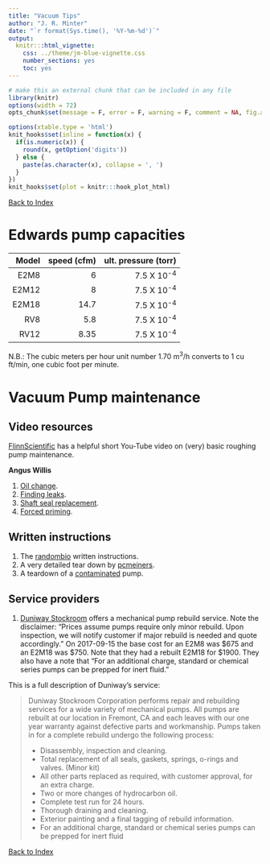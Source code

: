 ```yaml
---
title: "Vacuum Tips"
author: "J. R. Minter"
date: "`r format(Sys.time(), '%Y-%m-%d')`"
output:
  knitr:::html_vignette:
    css: ../theme/jm-blue-vignette.css
    number_sections: yes
    toc: yes
---
```


```r
# make this an external chunk that can be included in any file
library(knitr)
options(width = 72)
opts_chunk$set(message = F, error = F, warning = F, comment = NA, fig.align = 'center', dpi = 100, tidy = F, cache.path = '.cache/', fig.path = 'figure/')

options(xtable.type = 'html')
knit_hooks$set(inline = function(x) {
  if(is.numeric(x)) {
    round(x, getOption('digits'))
  } else {
    paste(as.character(x), collapse = ', ')
  }
})
knit_hooks$set(plot = knitr:::hook_plot_html)
```


[Back to Index](../README.html)

# Edwards pump capacities

| Model | speed (cfm) | ult. pressure (torr) |
|------:|------------:|---------------------:|
| E2M8 | 6 | 7.5 X 10^-4^ |
| E2M12 | 8 | 7.5 X 10^-4^ |
| E2M18 | 14.7 | 7.5 X 10^-4^ |
| RV8 | 5.8 | 7.5 X 10^-4^ |
| RV12 | 8.35| 7.5 X 10^-4^ |

N.B.: The cubic meters per hour unit number 1.70 m^3^/h converts to 1 cu ft/min, one cubic foot per minute.

# Vacuum Pump maintenance


## Video resources

[FlinnScientific](https://www.youtube.com/watch?v=bxALRiN1_Tk) has a helpful
short You-Tube video on (very) basic roughing pump maintenance.

**Angus Willis**

1. [Oil change](https://www.youtube.com/watch?v=hAXxhfei1SQ).
2. [Finding leaks](https://www.youtube.com/watch?v=z87pe-NjS8k).
3. [Shaft seal replacement](https://www.youtube.com/watch?v=gQ0rLPPDGqI).
4. [Forced priming](https://www.youtube.com/watch?v=EmWvEeelps0).


## Written instructions


1. The [randombio](http://www.randombio.com/e2m30.html) written instructions.
2. A very detailed tear down by [pcmeiners](https://www.eevblog.com/forum/reviews/edwards-e2m12-vacuum-pump-rebuild-overhaul-cleanup/).
3. A teardown of a [contaminated](https://www.eevblog.com/forum/reviews/tear-down-edwards-rv-8-dual-stage-vacuum-pump/) pump.


## Service providers

1. [Duniway Stockroom](https://www.duniway.com/catalog/mech-pumps/mechanical-pump-service) offers a mechanical pump rebuild service. Note the disclaimer: "Prices assume pumps require only minor rebuild. Upon inspection, we will notify customer if major rebuild is needed and quote accordingly." On 2017-09-15 the base cost for an E2M8 was \$675 and an E2M18 was \$750. Note that they had a rebuilt E2M18 for $1900. They also have a note that "For an additional charge, standard or chemical series pumps can be prepped for inert fluid."

This is a full description of Duniway's service:

> Duniway Stockroom Corporation performs repair and rebuilding services for a
> wide variety of mechanical pumps. All pumps are rebuilt at our location in
> Fremont, CA and each leaves with our one year warranty against defective
> parts and workmanship. Pumps taken in for a complete rebuild undergo the
> following process:
>
> - Disassembly, inspection and cleaning.
> - Total replacement of all seals, gaskets, springs, o-rings and valves.
> (Minor kit)
> - All other parts replaced as required, with customer approval, for an extra
> charge.
> - Two or more changes of hydrocarbon oil.
> - Complete test run for 24 hours.
> - Thorough draining and cleaning.
> - Exterior painting and a final tagging of rebuild information.
> - For an additional charge, standard or chemical series pumps can be
> prepped for inert fluid



[Back to Index](../README.html)
